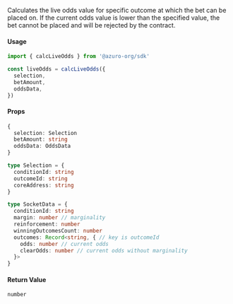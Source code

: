 Calculates the live odds value for specific outcome at which the bet can be placed on. If the current odds value is lower than the specified value, the bet cannot be placed and will be rejected by the contract.

#### Usage

```ts
import { calcLiveOdds } from '@azuro-org/sdk'

const liveOdds = calcLiveOdds({
  selection,
  betAmount,
  oddsData,
})
```

#### Props

```ts
{
  selection: Selection
  betAmount: string
  oddsData: OddsData
}
```

```ts
type Selection = {
  conditionId: string
  outcomeId: string
  coreAddress: string
}

type SocketData = {
  conditionId: string
  margin: number // marginality
  reinforcement: number
  winningOutcomesCount: number
  outcomes: Record<string, { // key is outcomeId
    odds: number // current odds
    clearOdds: number // current odds without marginality
  }>
}
```

#### Return Value

`number`
